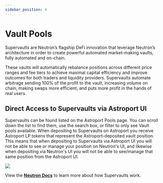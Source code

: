 ```yaml
---
sidebar_position: 4
---
```



# Vault Pools

Supervaults are Neutron’s flagship DeFi innovation that leverage Neutron’s architecture in order to create powerful automated market-making vaults, fully automated and on-chain.

These vaults will automatically rebalance positions across different price ranges and fee tiers to achieve maximal capital efficiency and improve outcomes for both traders and liquidity providers. Supervaults automate arbitrage sending 100% of the profit to the vault, increasing volume on chain, making swaps more efficient, and puts more profit in the hands of real users.

## Direct Access to Supervaults via Astroport UI

Supervaults can be found listed on the Astroport Pools page. You can scroll down the list to find them, use the search box, or filter to only see Vault pools available. When depositing to Supervaults on Astroport you receive Astroport LP tokens that represent the Astroport-deposited vault position. This means that when depositing to Supervaults via Astroport UI you will not be able to see or manage your position on Neutron's UI, and likewise when depositing via Neutron's UI you will not be able to see/manage that same position from the Astroport UI.

<div style={{ textAlign: 'center' }}>
    <img src={VaultFilter} style={{ paddingTop: 15, paddingBottom: 15 }} />
</div>

View the [**Neutron Docs**](https://docs.neutron.org/defi/supervaults) to learn more about how Supervaults work.


